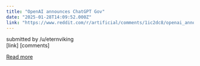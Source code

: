 ```yaml
---
title: "OpenAI announces ChatGPT Gov"
date: "2025-01-28T14:09:52.000Z"
link: "https://www.reddit.com/r/artificial/comments/1ic2dc8/openai_announces_chatgpt_gov/"
---
```


submitted by    /u/eternviking  
 [link]   [comments]

[Read more](https://www.reddit.com/r/artificial/comments/1ic2dc8/openai_announces_chatgpt_gov/)
